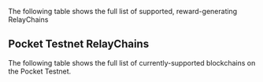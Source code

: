 
The following table shows the full list of supported, reward-generating RelayChains

<DataTable
    columns={columns}
    data={supportedBlockchains}
/>

## Pocket Testnet RelayChains

The following table shows the full list of currently-supported blockchains on the Pocket Testnet.

<DataTable
    columns={columns}
    data={supportedTestnetRelayChains}
/>